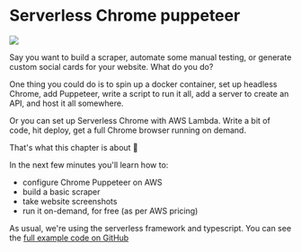 


# Serverless Chrome puppeteer

![](../images/chapter_headers/serverless-chrome-puppeteer.svg)

Say you want to build a scraper, automate some manual testing, or generate custom social cards for your website. What do you do?

One thing you could do is to spin up a docker container, set up headless Chrome, add Puppeteer, write a script to run it all, add a server to create an API, and host it all somewhere.

Or you can set up Serverless Chrome with AWS Lambda. Write a bit of code, hit deploy, get a full Chrome browser running on demand.

That's what this chapter is about 🤘

In the next few minutes you'll learn how to:

- configure Chrome Puppeteer on AWS
- build a basic scraper
- take website screenshots
- run it on-demand, for free (as per AWS pricing)

As usual, we're using the serverless framework and typescript. You can see the [full example code on GitHub](https://github.com/Swizec/serverlesshandbook.dev/tree/master/examples/serverless-chrome-example)